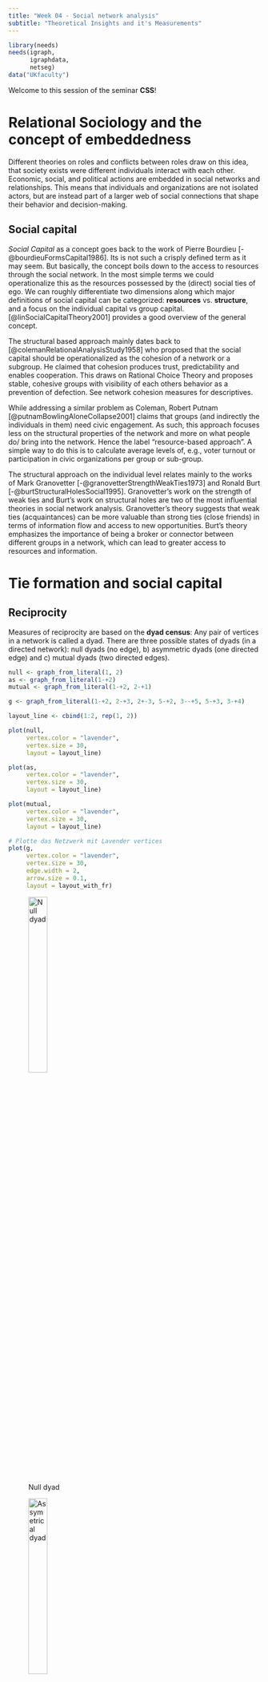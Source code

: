 ```yaml
---
title: "Week 04 - Social network analysis"
subtitle: "Theoretical Insights and it's Measurements"
---
```


```r
library(needs)
needs(igraph,
      igraphdata,
      netseg)
data("UKfaculty")
```

Welcome to this session of the seminar **CSS**!


# Relational Sociology and the concept of embeddedness


Different theories on roles and conflicts between roles draw on this idea, that society exists were different individuals interact with each other. Economic, social, and political actions are embedded in social networks and relationships. This means that individuals and organizations are not isolated actors, but are instead part of a larger web of social connections that shape their behavior and decision-making. 


## Social capital

*Social Capital* as a concept goes back to the work of Pierre Bourdieu [-@bourdieuFormsCapital1986]. Its is not such a crisply defined term as it may seem. But basically, the concept boils down to the access to resources through the social network. In the most simple terms we could operationalize this as the resources possessed by the (direct) social ties of ego.  We can roughly differentiate two dimensions along which major definitions of social capital can be categorized: **resources** vs. **structure**, and a focus on the individual capital vs group capital. [@linSocialCapitalTheory2001] provides a good overview of the general concept.

The structural based approach mainly dates back to [@colemanRelationalAnalysisStudy1958] who proposed that the social capital should be operationalized as the cohesion of a network or a subgroup. He claimed that cohesion produces trust, predictability and enables cooperation. This draws on Rational Choice Theory and proposes stable, cohesive groups with visibility of each others behavior as a prevention of defection. See network cohesion measures for descriptives.

While addressing a similar problem as Coleman, Robert Putnam [@putnamBowlingAloneCollapse2001] claims that groups (and indirectly the individuals in them) need civic engagement. As such, this approach focuses less on the structural properties of the network and more on what people do/ bring into the network. Hence the label "resource-based approach". A simple way to do this is to calculate average levels of, e.g., voter turnout or participation in civic organizations per group or sub-group.


The structural approach on the individual level relates mainly to the works of Mark Granovetter [-@granovetterStrengthWeakTies1973] and Ronald Burt [-@burtStructuralHolesSocial1995]. Granovetter's work on the strength of weak ties and Burt's work on structural holes are two of the most influential theories in social network analysis. Granovetter's theory suggests that weak ties (acquaintances) can be more valuable than strong ties (close friends) in terms of information flow and access to new opportunities. Burt's theory emphasizes the importance of being a broker or connector between different groups in a network, which can lead to greater access to resources and information.


# Tie formation and social capital

## Reciprocity

Measures of reciprocity are based on the **dyad census**: Any pair of vertices in a network is called  a dyad. There are three possible states of dyads (in a directed network): null dyads (no edge), b) asymmetric dyads (one directed edge) and c) mutual dyads (two directed edges).

```r
null <- graph_from_literal(1, 2)
as <- graph_from_literal(1-+2)
mutual <- graph_from_literal(1-+2, 2-+1)

g <- graph_from_literal(1-+2, 2-+3, 2+-3, 5-+2, 3--+5, 5-+3, 3-+4)

layout_line <- cbind(1:2, rep(1, 2))

plot(null,
     vertex.color = "lavender",
     vertex.size = 30, 
     layout = layout_line)

plot(as, 
     vertex.color = "lavender",
     vertex.size = 30,
     layout = layout_line)

plot(mutual,
     vertex.color = "lavender",
     vertex.size = 30,
     layout = layout_line)

# Plotte das Netzwerk mit Lavender vertices
plot(g,
     vertex.color = "lavender",
     vertex.size = 30,
     edge.width = 2,
     arrow.size = 0.1,
     layout = layout_with_fr)

```
::: {#fig-dyads layout-ncol=3}

![Null dyad](Graphics/null.png){width=30%}

![Assymetrical dyad](Graphics/assymetrical.png){width=30%}

![Mutual dyad](Graphics/mutual.png){width=30%}
:::

![Example dyads](Graphics/dyad.png)

| null         | asymmetric         | mutual           |
|--------------|--------------------|------------------|
| 5 | 3  | 2 |



### Dyad census in a graph

```r
dyad_census(g)

UKfaculty <- upgrade_graph(UKfaculty)
UKfaculty <- simplify(UKfaculty)

dyad_census(UKfaculty)

```

The **level of reciprocity** shows whether a network mainly consists of mutual or asymetrical edges and can be calculated in R using either 'default'-mode (number of reciprocated edges divided by the total number of edges) or 'ratio'-mode (number of mutual dyads divided by the number of asymmetric dyads).

```r

reciprocity(UKfaculty, mode="default")

reciprocity(UKfaculty, mode="ratio")
```

::: {#custom-block}
Describing the relationships of nodes draws back on mathematical relations. The following table summarizes the most important relations:

| Property         | Definition                                                        |
|------------------|---------------------------------------------------------------------------------|
| Reflexive        | ∀ a ∈ A: (a, a) ∈ R                                                             |
| Symmetric        | ∀ a, b ∈ A: (a, b) ∈ R ⇒ (b, a) ∈ R                                             |
| Transitive       | ∀ a, b, c ∈ A: (a, b) ∈ R ∧ (b, c) ∈ R ⇒ (a, c) ∈ R                             |
| Asymmetric       | ∀ a, b ∈ A: (a, b) ∈ R ⇒ (b, a) ∉ R                                             |
| Antisymmetric    | ∀ a, b ∈ A: (a, b) ∈ R ∧ (b, a) ∈ R ⇒ a = b                                     |
| Irreflexive      | ∀ a ∈ A: (a, a) ∉ R                                                             |
| Complete  | ∀ a, b ∈ A: (a, b) ∈ R ∨ (b, a) ∈ R                                             |

:::


## Transitivity

Any set of 3 vertices in a network is called a **triad**. In directed networks, 16 different triads exist [@davisStructurePositiveInterpersonal1967].



```r

# Define all 16 triad types using adjacency matrices
triad_matrices <- list(
  matrix(c(0,0,0, 0,0,0, 0,0,0), nrow=3, byrow=TRUE), # 003
  matrix(c(0,1,0, 0,0,0, 0,0,0), nrow=3, byrow=TRUE), # 012
  matrix(c(0,1,0, 1,0,0, 0,0,0), nrow=3, byrow=TRUE), # 102
  matrix(c(0,1,1, 0,0,0, 0,0,0), nrow=3, byrow=TRUE), # 021D
  matrix(c(0,0,0, 1,0,0, 1,0,0), nrow=3, byrow=TRUE), # 021U
  matrix(c(0,1,0, 0,0,1, 0,0,0), nrow=3, byrow=TRUE), # 021C
  matrix(c(0,1,0, 1,0,0, 1,0,0), nrow=3, byrow=TRUE), # 111D
  matrix(c(0,1,0, 1,0,1, 0,0,0), nrow=3, byrow=TRUE), # 111U
  matrix(c(0,1,1, 0,0,0, 0,1,0), nrow=3, byrow=TRUE), # 030T
  matrix(c(0,1,0, 0,0,1, 1,0,0), nrow=3, byrow=TRUE), # 030C
  matrix(c(0,1,1, 1,0,0, 1,0,0), nrow=3, byrow=TRUE), # 201
  matrix(c(0,1,1, 0,0,1, 0,1,0), nrow=3, byrow=TRUE), # 120D
  matrix(c(0,0,0, 1,0,1, 1,1,0), nrow=3, byrow=TRUE), # 120U
  matrix(c(0,1,1, 0,0,1, 1,0,0), nrow=3, byrow=TRUE), # 120C
  matrix(c(0,0,1, 1,0,1, 1,1,0), nrow=3, byrow=TRUE), # 210
  matrix(c(0,1,1, 1,0,1, 1,1,0), nrow=3, byrow=TRUE) # 300 (mutual all)
)

triad_names <- c("003", "012", "102", "021D", "021U", "021C", "111D", "111U", "030T", "030C",
                 "201", "120D", "120U", "120C", "210", "300")

# Plot each triad
par(mfrow = c(4, 4), mar = c(1, 1, 2, 1))  # 4x4 grid layout

for (i in 1:16) {
  adj <- triad_matrices[[i]]
  g <- graph_from_adjacency_matrix(adj, mode = "directed")
  plot(
    g,
    main = triad_names[i],
    vertex.color = "lavender",
    vertex.size = 30,
    vertex.label = NA,
    vertex.label.cex = 0,
    edge.arrow.size = 0.3,
    layout = layout_in_circle
  )
}

```
![Different tryads](Graphics/triads.png)

- Triads 201 are called **intransitive**
- Triads 300 are called **transitive**
- Triads 003 and 012 are called **vacuously transitive**

:::{#custom-block}

The codes like `102`, `021C`, `120U` may feel cryptic at first, but they follow a logical pattern:

** Basic structure: Three-digit code

- **First digit**: Number of **mutual (reciprocal)** dyads (e.g., A ↔ B)
- **Second digit**: Number of **asymmetric (one-way)** dyads (e.g., A → B)
- **Third digit**: Number of **null dyads** (no tie between the pair)

**Example: '102'**

| Digit | Meaning                                        |
|-------|------------------------------------------------|
| `1`   | 1 mutual (reciprocal) relationship (e.g., A ↔ B) |
| `0`   | 0 one-way relationships                        |
| `2`   | 2 node pairs have no relationship              |


---

**Add-On lettering:**

For more complex cases, a letter is added to describe the triad's shape or direction:

| Code     | Description                                                    |
|----------|----------------------------------------------------------------|
| `021D`   | Two one-way edges going **down** (A → B → C)                   |
| `021U`   | Two one-way edges going **up** (C → B → A)                     |
| `021C`   | A **circle** of one-way edges (A → B → C → A)                  |
| `030T`   | A **transitive** triangle (A → B → C and A → C)                |
| `030C`   | A **cycle** with three one-way edges (A → B → C → A)           |
| `120D`   | One mutual edge, two one-way edges in a **downward** direction |
| `120U`   | One mutual edge, two one-way edges in an **upward** direction  |
| `120C`   | A **circle**-like pattern with mutual + one-way ties           |
| `210`    | Two mutual dyads and one one-way edge                          |
| `300`    | All three dyads are mutual (fully connected triad)             |

:::

We can compute the triad census of a network using

```r
triad_census(UKfaculty)
# nice layout
tbl <- data.frame(t(triad_census(UKfaculty)))
colnames(tbl) <- c("003", "012", "102", "021D", "021U", "021C", "111D", "111U", "030T", "030C", "201", "120D", "120U", "120C", "210", "300")
tbl

```

In undirected networks only 4 distinct triads exist.

```r
# Define the 4 undirected triad types
undirected_triad_matrices <- list(
  matrix(c(0,0,0, 0,0,0, 0,0,0), nrow=3, byrow=TRUE),  # 0 edges: Empty (Type: 003)
  matrix(c(0,1,0, 1,0,0, 0,0,0), nrow=3, byrow=TRUE),  # 1 edge: One dyad (Type: 102)
  matrix(c(0,1,1, 1,0,0, 1,0,0), nrow=3, byrow=TRUE), # 2 edges: Open triad (Type: 201)
  matrix(c(0,1,1, 1,0,1, 1,1,0), nrow=3, byrow=TRUE)  # 3 edges: Complete triad (Type: 300)
)

undirected_triad_names <- c("003", "102", "201", "300")

# Plot each undirected triad
par(mfrow = c(2, 2), mar = c(1, 1, 2, 1))  # 2x2 grid layout

for (i in 1:4) {
  adj <- undirected_triad_matrices[[i]]
  graph <- graph_from_adjacency_matrix(adj, mode = "undirected")
  plot(
    graph,
    main = undirected_triad_names[i],
    vertex.color = "lavender",
    vertex.label = NA,
    vertex.size = 30,
    vertex.label.cex = 0,
    layout = layout_in_circle
    )
}



```


![Triads in undirected networks](Graphics/undirectedtriad.png)




## Triadic closure and the transitivity tendency

**Triadic closure** is a concept in social network theory that was first introduced by Georg Simmel. It describes the tendency of two nodes $A$ and $B$ to become connected if they share a common neighbor $C$. It can be used to understand and *predict* the formation of social ties in network (of course, there are many other factors influencing tie formation).


### Clustering coefficient

A **clustering** coefficient is a measure of the degree to which vertices in a graph tend to cluster together. Evidence suggests that in most social networks, groups tend to create highly clustered subgroups.

**Global clustering coefficient** or transitivity:

In an undirected graph a connected triple is a path of length 2 (i.e. triad 201). A triangle is a cycle of exactly three nodes (i.e. triad 300). 
The global clustering coefficient is then defined as

$$
G_g = \frac{(\text{number of triangles} \times 3)}{(\text{number of connected triples})}
$$

- $C_g = 0$: no clustering
- $C_g = 1$: all triples are triangles (i.e. all connected triples are triangles)



```r
transitivity(UKfaculty, type = "global")
```



## Cognitive balance theory

Heiders balance theory [-heiderPsychologyInterpersonalRelations1958] that explores how individuals perceive and maintain balance in their social relationships.

It involves triads of entities typically represented as a Person $P$, another Person $O$, and and Object $X$.

If $P$ likes $X$ but dislikes $O$, and then learns that $O$ likes $X$, then $P$ will feel uncomfortable and will try to restore balance by either changing their attitude towards $O$ or $X$.

Cognitive balance is achieved, when there are three positive links or two negatives with one positive. 

![Triad a) and c) are balanced, b) and d) are not](Graphics/balance.png)

### (Strong) balance in networks

:::{#custom-block}
A signed graph is a graph where each edge has a sign (positive or negative). The sign of an edge can represent the nature of the relationship between two nodes. For example, in social networks, a positive edge might represent friendship, while a negative edge might represent enmity or dislike.
:::

Cartwright and Harari[-@cartwrightStructuralBalanceGeneralization1956] extended Heider’s theory into graph theory, modeling people as nodes and their sentiments as signed edges (+ for friendship, − for hostility). They viewed triads as 3-cycles in a signed graph.

A fully signed graph is balanced, if every triad in it is balanced.

![@easleyNetworksCrowdsMarkets2010, page 127](Graphics/alliances.png)

### Weak balance in networks
Additional assumption: A triad with three negative edges is also considered balanced (Davis 1967).

Then a graph is called groupable if it can be partitioned into two groups such that all edges between the groups are positive and all edges within the groups are negative.

![@easleyNetworksCrowdsMarkets2010, page 129](Graphics/groupable.png)


# Network segregation and homophily

**Segregation**:
network level property-Segregation refers to the extent to which actors and social groups are separated from another. Segregation exists if the share of ties between groups is much less pronounced than the share of in-group ties, or if the groups are fully separated from each other. 

::: {#fig-schelling}
![Segregation in the Schelling model (preference = 55%)](Graphics/Schelling055.gif){width=70%}
:::




::: {#custom-block}
The literature does not agree regarding the exact terminology of homophily and segregation. To some authors, **homophily** refers to both the macro-phenomenon (lack of intergroup relationships) and the micro-mechanism (similarity preferences). To others, **homophily** refers to the macro-phenomenon and **homophilic** or **homophilious selection** refer to the micro-mechanism. 

I concur with other researchers on the terminology of **homophily (preferences)** for the mechanism and **segregation** for the macro-pattern.
:::



```r


# Check the attributes available in the dataset
vertex_attr_names(UKfaculty)

# Assuming 'Group' is an attribute in the dataset
# Assign different colors to each unique group
group_colors <- rainbow(length(unique(V(UKfaculty)$Group)))

# Create a vector of colors for each vertex based on its group
vertex_colors <- group_colors[V(UKfaculty)$Group]

# Plot the graph with vertex colors based on the 'Group' attribute
plot(UKfaculty, vertex.color = vertex_colors)


```

![UKfaculty network colored by Attribute group](Graphics/homophily.png)


Denotes the social phenomenon that people tend to be similar to their social contacts.

Birds of a feather - Billie Eilish has the same title as one of the most cited homophily papers by McPherson, Smith-Lovin and Cook (2001), where various studies of homophily were summarised. Homophily is observed in regard to race and ethnicity, gender and age, religion, education, occupation and social class, behaviour, and attitudes and beliefs 

![[@adamicPoliticalBlogosphere20042005]](Graphics/homophily2.png)

 Previous research has found evidence of homophily regarding:

- race and ethnicity [@moodyRaceSchoolIntegration2001]
- gender [@stehleGenderHomophilySpatial2013] and age
- religion [@eadleFriendshipDynamicsReligion2012]
- education, occupation, and social class
- behaviour (e.g. political behaviour [@adamicPoliticalBlogosphere20042005], sports, playing an instrument)
- attitudes, abilities, beliefs



:::{#custom-block}

Other, *secondary types of homophily* can reinforce segregation on an attribute. Example: Ethnic segregation can be reinforced by socioeconomic homophily, when ethnic origin (node color) and socioeconomic status (node shape) overlap (e.g., many ethnic minority members have a lower socioeconomic status and many ethnic majority members have a higher socioeconomic status)

For an explanation see [@wimmerRacialHomophilyERG2010, page 588-594]
:::


### Measurement of segregation: 

Let $e_{AB}$ be the number of edges between two types of actors $A$ and $B$ (e.g. different faculties) and $m$ be the total numbers of edges in the network. Then homophily exists if $\frac{e_{AB}{m}$ is significantly lower than the probability of a random connection between two actors from type $A$ and type $B$.

```r
g <- data(UKfaculty)
UKfaculty

group1 <- V(g)[Group == 1]

```

We can also use the **assortavity coefficient** for measurement.

Assortavity coefficients are basically correlation coefficients that (in the case of categorical variables) can be measured by $e_{i,j}$ being the ratio of edge from actors of type $i$ to type $j$

Let $e_{ij}$ be the ratio of edges from actors of type $i$ to type $j$.

$a_i = \sum_j e_{ij} \quad \text{(ratio of edges outgoing from actors of type \( i \))}$

$b_j = \sum_i e_{ij} \quad \text{(ratio of edges incoming to actors of type \( j \))}$

The assortativity coefficient \( r \) is defined as:




$$
r = \frac{\sum_{i}e_{ii}-\sum_{i}a_ib_i}{1-\sum_{i}a_ib_i}
$$


$r = 0 \quad \text{if} \quad e_{ii} = a_i b_i \quad \text{(random connections)}$


$r = 1 \quad \text{if} \quad \text{only actors of the same type are connected}$

$r = - \frac{\sum_i a_i b_i}{1 - \sum_i a_i b_i} \quad \text{if} \quad \text{only actors of different types are connected}$



```r

# types are assumed to be integers starting with one
assortativity_nominal(UKfaculty, types = V(UKfaculty)$Group + 1)

```

or odds-ratios of within-group ties [@bojanowskiMeasuringSegregationSocial2014]

```r
orwg(UKfaculty, "Group")
```

telling us, that same-group tie odds are 12.866 times greater than tie odds between groups.

or Colemans Index [@colemanRelationalAnalysisStudy1958] that compares the proportion of same-group neighbours to the proportion of that group in the network as a whole.

```r
coleman(UKfaculty, "Group")
```

which compares the proportion of same-group neighbors to the proportion of that group in the network as a whole. It is a number between -1 and 1. Value of 0 means these proportions are equal. Value of 1 means that all ties outgoing from a particular group are sent to the members of the same group. Value of -1 is the opposite – all ties are sent to members of other group(s).

### Measurement of homophily

Measuring homophily preferences is difficult as we cannot directly observe preferences. In the social networks literature, the most common ways to estimate the strength of homophily preferences are Exponential Random Graph Models (ERGMs) and Stochastic Actor-Oriented Models (SAOMs). These estimate the existence of ties in dependence of actor attributes (such as similarity). While we shortly be talking about these models in week 7, I still want to point out the caveat of ERGMs and SAOMs that they rely on a revealed preference assumption and infer preferences from the observed network structure. 



Another approach to testing homophily preferences are **permutation tests**. A permutation is the result of a random reshuffle of the row and column names in an adjacency matrix. This creates a random network with the same structural properties (e.g., reciprocated ties) as the observed network. Who is connected to whom is, however different now. The level of segregation in the permuted network is now solely based on the network composition. If we permute the network a large number of times, we receive a distribution of segregation values expected due to the network composition. Then, we can test whether the observed segregation is statistically significant from the distribution of permutations. A significant difference tells us that preferences are (likely) the reason for the difference between the mean of the permutations and the observation. **We, however, do not know which preferences are responsible!**

::: {.content-hidden when-format="html"}

```r

load("Data/Glasgow_data/glasgow_data_50.RData")

NPerm <- 100 # number of permutations

# create empty lists for the permuted matrices and the segregation measures
permlist <- as.list(1:NPerm)
seglist <- as.list(1:NPerm)

# set a random seed for replicability
set.seed(213)

for (perm in 1:NPerm) {# loop over all permutations
  
  # pick the original matrix
  mat <- friendmats_50[[1]]
  
  # re-sample (without replacement!) the names
  new_names <- sample(x = rownames(mat), 
                      size = length(rownames(mat)), 
                      replace = FALSE)
  
  # reassing the names
  rownames(mat) <- new_names
  colnames(mat) <- new_names
  
  # save the matrix
  permlist[[perm]] <- mat
  
  # create a graph
  g_perm <- graph_from_adjacency_matrix(adjmatrix = mat, 
                                        mode = "directed")
  # initialize smoking
  V(g_perm)$smoking <- NA
  
  for (ego in V(g_perm)$name) {
    
    # re-assign the smoking behavior based on the node name
    V(g_perm)$smoking[V(g_perm)$name == ego] <- dat_50$smoking[dat_50$idstud == ego]
  }
  
  # calculate the assortativity coefficient
  seglist[[perm]] <- assortativity_nominal(graph = g_perm, 
                                           types = V(g_perm)$smoking + 1)
  
}

# unlist the permuted assortativity coefficients
assorts <- unlist(seglist)

# test whether the mean of the distributed permutativities is likely to be the observed assortativity
t.test(x = assorts,
       mu = assortativity_nominal(g, types = V(g)$smoking + 1))

```

:::



:::{#custom-block}
**Reflective question**: From what stage on, can we say a network is homophile or segregated?
:::

## Triadic closure and forbidden triads

:::{#custom-block}
Granovetters paper is one of the most cited papers in sociology (right after Foucault) and social network analysis. It has been cited over 50,000 times and is considered foundational work in the field of social network analysis. The concept of the strength of weak ties has been widely applied in various fields, including sociology, communication studies, and organizational behavior.
:::


Following Granovetter, the strength of ties is measured by the *amount of time, emotional intensity, intimacy, and reciprocal services** that characterize the tie. Granovetter explicitly differentiates between **strong** and **weak ties*.

Networks follow a so called **transitivity tendency** meaning that if $A$ is connected to $B$ and $C$, then $B$ and $C$ are more likely to be (positively) connected to each other than if $A$ was not connected to either of them. This is also called the **triadic closure** property of networks. This is due to meeting opportunities, homophily and structural balance. 

Following these arguments, Granovetter calls triads, in which $A$ has strong ties to $B$ and $C$, but no tie exists between $B$ and $C$, **forbidden triads**. He argues that these triads are unstable and will be dissolved over time. Empirically forbidden triads occur in core networks. 

![Forbidden triad (left) and stable triad (right) [@tuticReconstructingGranovettersNetwork2015]](Graphics/forbidden triads.png)

With this in mind, Granovetter argues that the transitivity tendency a function of strength of ties and not a general property of networks.  Going through the mechanisms that drive the transitivity tendency. this becomes more obvious.

1. **Meeting opportunities**: If $A$ has weak ties to $B$ and $C$, they less often interact if it where strong ties. This means that the likelihood of $B$ and $C$ meeting is lower than if $A$ has strong ties to both of them.

2. **Homophily**: People have a preference to interact with people who are similar to them. If they aren't relationsships are probably more superficial and instrumental. This means that the likelihood of $B$ and $C$ being similar is lower than if $A$ has strong ties to both of them.

3. **Balance theory**: In the case of weak ties, people are less strained by cognitive disbalance. 

This is also empirically supported: Core networks of friends have stronger triadic closure than peripheral networks of acquaintances.



# Vertex importance


The fact that people play different roles and have different influences inside groups and communities has motivated centuries of sociological and psychological research, so it is unsurprising that the concept of vertex importance and influence is of great interest in the study of people or organizational networks.


But importance and influence are not precisely defined concepts, and to make them real within the context of graphs and networks we need to find some sort of *mathematical definition* for them. In many visual graph layouts, more important or influential vertices that have stronger roles in overall connectivity will usually be positioned toward the center of a group of other vertices. Intuitively therefore, we use the term ‘centrality’ to describe the importance or influence of a vertex in the connected structure of a graph.


```r
# Edgelist from Ona Book
g <- graph_from_literal(1--2, 3--4, 4--1, 4--2, 4--5, 4--6, 6--7, 4--6, 7--8, 8--4, 8--9, 9--10, 10--11, 11--12, 9--13, 13--14, 11--12, 12--10, 7--4)

ecount(g)


V(g)$color <- "lavender"
V(g)$label.color <- "darkgrey"

# Plotten
plot(g,
     vertex.size = 20,
     vertex.label.cex = 0.8)
```


![Network with 14 vertices and 17 edges](Graphics/nn.png)


### Degree centrality

The degree centralty (or *valence*) of a vertex $v$ is the number of edges connected to $v$. Its thus a measure of immediate connections. Related to the concept of degree is the ego size. The $n$th order ego network of a given vertex $v$ is the set including $v$ itself and all vertices that are reachable from $v$ by a path of length $n$. The size of the $n$ th order ego network is the number of vertices in it. 

**Out-degree**: the number of edges going out from a vertex.

**In-degree**: the number of edges going into a vertex.



```r
# degree centrality in r
degree(g, mode = "all")

degree(UKfaculty, mode = "in")
degree(UKfaculty, mode = "out")


```


### Closeness centrality:

The closeness centrality of a vertec $x$ in a connected graph is the inverse of the sum of the distances from $x$ to all other vertices. Through inverting the distancematrix we make sure, that lower total distances will generate higher closeness centrality scores. In connected graphs is defined as: 

$$
C_B(x) = \frac{1}{\sum_{y \in V} d(x,y)}
$$

where $d(x,y)$ is the distance between vertices $x$ and $y$.

```r
closeness(g, mode = "all")

closeness(UKfaculty, mode = "in")
closeness(UKfaculty, mode = "out")
```


### Betweenness centrality:

The betweenness centrality of a vertex $v$ is the number of shortest paths between all pairs of vertices that pass through $v$. In connected graphs is defined as:


$$
C_B(v) = \sum_{s. t \in V \\ s \neq v \neq t} \frac{\sigma_{st}(v)}{\sigma_{st}}
$$

where $\sigma_{st}$ is the number of shortest paths between vertices $s$ and $t$ and $\sigma_{st}(v)$ is the number of those paths that pass through $v$.

```r
betweenness(g, directed = FALSE)

betweenness(UKfaculty, directed = TRUE)
```


### Eigenvector centrality:

The Eigenvector centrality (or *prestige*) is a measure of how connected a vertex is to other influential vertices in the graph. Relative scores are assigned to each vertex based on the scores of its neighbors. It can be calculated using the adjacency matrix of the graph.

For a given graph 
$G$ = (V,E), let $A = (a_{v,t})$ be the adjacency matrix, i.e. $a_{v,t} = 1$ if vertex $v$ is linked to vertex $t$, and $a_{v,t} = 0$ otherwise. The relative centrality score, $x_v$, of vertex $v$ can be defined as:

$$
{\displaystyle x_{v}={\frac {1}{\lambda }}\sum _{t\in M(v)}x_{t}={\frac {1}{\lambda }}\sum _{t\in V}a_{v,t}x_{t}}
$$

where $M(v)$ is the set of neighbors of vertex $v$ and $\lambda$ is a constant. The centrality score of a vertex is proportional to the sum of the centrality scores of its neighbors. The constant $\lambda$ is the largest eigenvalue of the adjacency matrix.

```r
eigen_centrality(g, directed = FALSE)
eigen_centrality(UKfaculty, directed = TRUE)
```


::: {#custom-block}
We have not looked at the impact of edge weights on centrality in this chapter. This is because it is unusual to consider edge weights in centrality measures. However most centrality measures can be adapted to take edge weights into account. This could be an interesting lookout as a subject for your final project.
:::


### Local clustering coefficient: 

The local clustering coefficient gives an indication of the of the extend of clustering of a single vertex (How close its neighbors are to being a clique (complete graph).

Let $G = (V, E)$ be an undirected simple graph[^1] with $V$ vertices and $E$ edges. $n$ is the total number of vertices in the graph, $m$ the total number of edges.

[^1]: A simple graph is a graph that does not contain multiple edges or loops.

The neighborhood $N_i$ of a vertex $v_i$ are its immediate neighbors and defined as followed:

$$
N_i = \{v_j : e_{ij} \in E \wedge e_{ji} \in E\}
$$


We define $k_i$ as he number of vertices $|N_i|$ in the neighborhood of $v_i$. The local clustering coefficient of a vertex $v_i$ is the proportion of edges between the vertices within its neighborhood divided by the number of edges that could possibly exist between them.

Thus we define the local clustering coefficient of a vertex $v_i$ as:

$$
C_i = \frac{\{|e_{jk} : v_j, v_k \in N_i, e_{jk} \in E|\}}{k_i (k_i-1)}
$$

where $e_{ij}$ is the number of edges between the vertices in the neighborhood of $v_i$ and $k_i$ is the number of vertices in the neighborhood of $v_i$.

```r
transitivity(UKfaculty, type = "local")
```



::: {.student-exercise}

Which node in the network g has the highest

1. Degree centrality
2. Closeness centrality
3. Betweenness centrality
4. Local clustering coefficient?

Think about it first and then check your results using R.

:::

:::{.content-hidden when-format="html"}

```r
# Calculate centrality measures
deg_centrality <- degree(g, mode = "in")
closeness_centrality <- closeness(g, mode = "all")
betweenness_centrality <- betweenness(g, directed = FALSE)
eigen_centrality <- eigen_centrality(g, directed = FALSE)$vector
local_clustering <- transitivity(g, type = "local")

# Identify nodes with the highest centrality values
highest_degree <- which.max(deg_centrality)
highest_closeness <- which.max(closeness_centrality)
highest_betweenness <- which.max(betweenness_centrality)
highest_eigenvector <- which.max(eigen_centrality)
highest_local <- which.max(local_clustering)

# Assign default node colors
V(g)$color <- "lavender"

# Update colors for nodes with the highest centrality
V(g)$color[highest_degree] <- "pink"
V(g)$color[highest_closeness] <- "yellow"
V(g)$color[highest_betweenness] <- "green"
V(g)$color[highest_local] <- "blue"

# Plot the graph
plot(
  g,
  vertex.color = V(g)$color,
  vertex.size = 20,
  vertex.label.cex = 0.8,
  edge.width = 2,
  main = "Network with Highlighted Centrality Nodes"
)

# Add a legend
legend(
  "bottomright",
  legend = c("Highest Degree", "Highest Closeness", "Highest Betweenness", "Highest Local"),
  col = c("pink", "yellow", "green", "blue"),
  pch = 19,
  bty = "n"
)

```

![Vertx importance](Graphics/verteximportance.png)

:::

# The strength of weak ties

Granovetter's theory of the strength of weak ties suggests that weak ties (i.e., acquaintances) can be more valuable than strong ties (i.e., close friends) in terms of information flow and access to new opportunities. This is because weak ties often connect individuals to different social groups, providing access to diverse information and resources that may not be available within one's immediate social circle.

```r


# Define the edges
edges <- c(
  1,2, 1,3, 2,3,    # Triad 1: nodes 1,2,3 fully connected
  4,5, 4,6, 5,6,    # Triad 2: nodes 4,5,6 fully connected
  3,4               # Weak tie between the two triads
)

# Create the graph
weak <- make_graph(edges, directed = FALSE)

# Plot the graph
plot(weak, 
  vertex.size=30,
  vertex.color = "lavender",
  edge.width=c(rep(2,6), 0.5),  # Thicker edges within triads, thin edge for weak tie
  edge.color=c(rep("black",6), "gray")
  )  # Force-directed layout for nice separation

# Add a legend
legend("bottomleft", 
    legend = c("Strong Tie", "Weak Tie"), 
    col = c("black", "gray"), 
    lwd = c(2, 1), 
    bty = "n")



```

![Weak ties](Graphics/weak.png)

The connection between the two triads is a weak tie, while the connections within each triad are strong ties. The weak tie (3-4) allows for information flow between the two otherwise disconnected groups.

::: {.student-exercise}

Remember last session:

1. What is a bridge?
2. What is a cutpoint?

:::

## Local bridges and structural holes

Empirically, bridges are extremely rare in social networks.

![Bridge in the FSR-Logo network](Graphics/fsr.png)

This is why we also introduce the notion of **local bridges**. 

![Local bridges](Graphics/localbridge.png)

Edge {A,B} is a local bridge if its endpoints $A$ and $B$ have no contacts in common. So if deleting the edge will increase the distance between $A$ and $B$ with more than 2. So it provides their endpoints with access to parts of the network that otherwise would be far away. 

![Classification of links ](Graphics/sbrudges.png)

::: {.student-exercise}

Following Granovetters ideas on triadic closure, why must every local bridge be a weak tie?

:::


While most social structures tend to be characterized by dense clusters of strong connections, some individuals can act as mediators between these clusters. These individuals are often referred to as **brokers** and according to Burt [-@burtStructuralHolesSocial1995] they can benefit from their position as brokers between two or more groups. Burt calls the space between two groups a **structural hole**.

![Positions at structural holes](Graphics/burt.png)

Burt introduces the measurement of **constraint** to measure the degree to which a vertex is constrained by its neighbours. 

**High constraint** = your friends know each other a lot → your network is tight and redundant.

**Low constraint** = your friends are mostly independent → you can bridge different groups (you have more "social capital").

- $C_i$ is the constraint of vertex $i$.
- $V_i$ is the set of vertices that are neighbours of $i$.
- $p_{ij}$ is the proportion of ties between $i$ and $j$.
- $a_{ij}$ is the strength of tie between $i$ and $j$.


$$
C_i = \sum_{j \in V_i \setminus \{i\}} \left( p_{ij} + \sum_{q \in V_i \setminus \{i,j\}} p_{iq} p_{qj} \right)^2
$$

```r
constraint(g,
          nodes = V(g),
          weights = NULL
)

```
